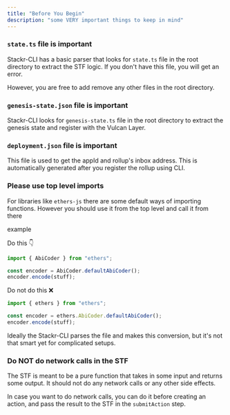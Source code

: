 ```yaml
---
title: "Before You Begin"
description: "some VERY important things to keep in mind"
---
```


### `state.ts` file is important

Stackr-CLI has a basic parser that looks for `state.ts` file in the root directory to extract the STF logic.
If you don't have this file, you will get an error.

However, you are free to add remove any other files in the root directory.

### `genesis-state.json` file is important

Stackr-CLI looks for `genesis-state.ts` file in the root directory to extract the genesis state and register with the Vulcan Layer.

### `deployment.json` file is important

This file is used to get the appId and rollup's inbox address. This is automatically generated after you register the rollup using CLI.

### Please use top level imports

For libraries like `ethers-js` there are some default ways of importing functions.
However you should use it from the top level and call it from there

example

Do this 👇

```ts
import { AbiCoder } from "ethers";

const encoder = AbiCoder.defaultAbiCoder();
encoder.encode(stuff);
```

Do not do this ❌

```ts
import { ethers } from "ethers";

const encoder = ethers.AbiCoder.defaultAbiCoder();
encoder.encode(stuff);
```

Ideally the Stackr-CLI parses the file and makes this conversion, but it's not that smart yet for complicated setups.

### Do NOT do network calls in the STF

The STF is meant to be a pure function that takes in some input and returns some output.
It should not do any network calls or any other side effects.

In case you want to do network calls, you can do it before creating an action, and pass the result to the STF in the `submitAction` step.
